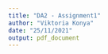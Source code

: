 ```yaml
---
title: "DA2 - Assignment1"
author: "Viktoria Konya"
date: "25/11/2021"
output: pdf_document
---
```


